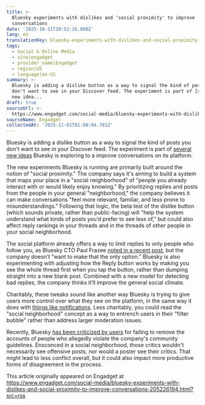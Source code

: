 ```yaml
---
title: >-
  Bluesky experiments with dislikes and 'social proximity' to improve
  conversations
date: '2025-10-31T20:52:26.000Z'
lang: en
translationKey: bluesky-experiments-with-dislikes-and-social-proximity-to-im
tags:
  - Social & Online Media
  - site|engadget
  - provider_name|Engadget
  - region|US
  - language|en-US
summary: >-
  Bluesky is adding a dislike button as a way to signal the kind of posts you
  don't want to see in your Discover feed. The experiment is part of [several
  new idea...
draft: true
sourceUrl: >-
  https://www.engadget.com/social-media/bluesky-experiments-with-dislikes-and-social-proximity-to-improve-conversations-205226194.html?src=rss
sourceName: Engadget
collectedAt: '2025-11-01T01:08:04.781Z'
---
```

Bluesky is adding a dislike button as a way to signal the kind of posts you don't want to see in your Discover feed. The experiment is part of [several new ideas](https://bsky.social/about/blog/10-31-2025-building-healthier-social-media-update) Bluesky is exploring to a improve conversations on its platform.

The new experiments Bluesky is running are primarily built around the notion of "social proximity." The company says it's aiming to build a system that maps your place in a "social neighborhood" of "people you already interact with or would likely enjoy knowing." By prioritizing replies and posts from the people in your general "neighborhood," the company believes it can make conversations "feel more relevant, familiar, and less prone to misunderstandings." Following that logic, the beta test of the dislike button (which sounds private, rather than public-facing) will "help the system understand what kinds of posts you’d prefer to see less of," but could also affect reply rankings in your threads and in the threads of other people in your social neighborhood. 

The social platform already offers a way to limit replies to only people who follow you, as Bluesky CTO Paul Frazee [noted in a recent post](https://bsky.app/profile/pfrazee.com/post/3m4jbxyp3ms2l), but the company doesn’t “want to make that the only option.” Bluesky is also experimenting with adjusting how the Reply button works by making you see the whole thread first when you tap the button, rather than dumping straight into a new blank post. Combined with a new model for detecting bad replies, the company thinks it’ll improve the general social climate.

Charitably, these tweaks sound like another way Bluesky is trying to give users more control over what they see on the platform, in the same way it does with [things like notifications](https://www.engadget.com/apps/bluesky-is-finally-adding-more-ways-to-filter-notifications-185542105.html). Less charitably, you could read the "social neighborhood" concept as a way to entrench users in their "filter bubble" rather than address larger moderation issues.

Recently, Bluesky [has been criticized by users](https://techcrunch.com/2024/12/13/bluesky-is-at-a-crossroads-as-users-petition-to-ban-jesse-singal-over-anti-trans-views-harassment/) for failing to remove the accounts of people who allegedly violate the company's community guidelines. Ensconced in a social neighborhood, those critics wouldn't necessarily see offensive posts, nor would a poster see their critics. That might lead to less conflict overall, but it could also impact more productive forms of disagreement in the process.

This article originally appeared on Engadget at https://www.engadget.com/social-media/bluesky-experiments-with-dislikes-and-social-proximity-to-improve-conversations-205226194.html?src=rss

